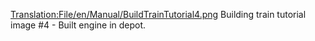 [[Translation:File/en/Manual/BuildTrainTutorial4.png]]
Building train tutorial image #4 - Built engine in depot.